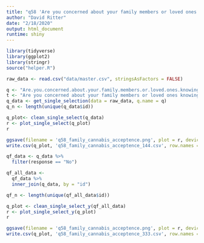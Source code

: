 ```yaml
---
title: "q58 'Are you concerned about your family members or loved ones knowing about your cannabis use?'"
author: "David Ritter"
date: "2/18/2020"
output: html_document
runtime: shiny
---
```


```r
library(tidyverse)
library(ggplot2)
library(stringr)
source("helper.R")
```

```r
raw_data <- read.csv("data/master.csv", stringsAsFactors = FALSE)
```

```r
q <- "Are.you.concerned.about.your.family.members.or.loved.ones.knowing.about.your.cannabis.use."
t <- "Are you concerned about your family members or loved ones knowing about your cannabis use?"
q_data <- get_single_selection(data = raw_data, q.name = q)
q_n <- length(unique(q_data$id))
```

```r
q_plot<- clean_single_select(q_data)
r <- plot_single_select(q_plot)
r
```

```r
ggsave(filename = 'q58_family_cannabis_acceptence.png', plot = r, device = 'png')
write.csv(q_plot, 'q58_family_cannabis_acceptence_144.csv', row.names = FALSE)
```

```r
qf_data <- q_data %>%
  filter(response == "No")
```

```r
qf_all_data <- 
  qf_data %>%
  inner_join(q_data, by = "id")

qf_n <- length(unique(qf_all_data$id))
```

```r
q_plot <- clean_single_select_y(qf_all_data)
r <- plot_single_select_y(q_plot)
r
```

```r
ggsave(filename = 'q58_family_cannabis_acceptence.png', plot = r, device = 'png')
write.csv(q_plot, 'q58_family_cannabis_acceptence_333.csv', row.names = FALSE)
```
